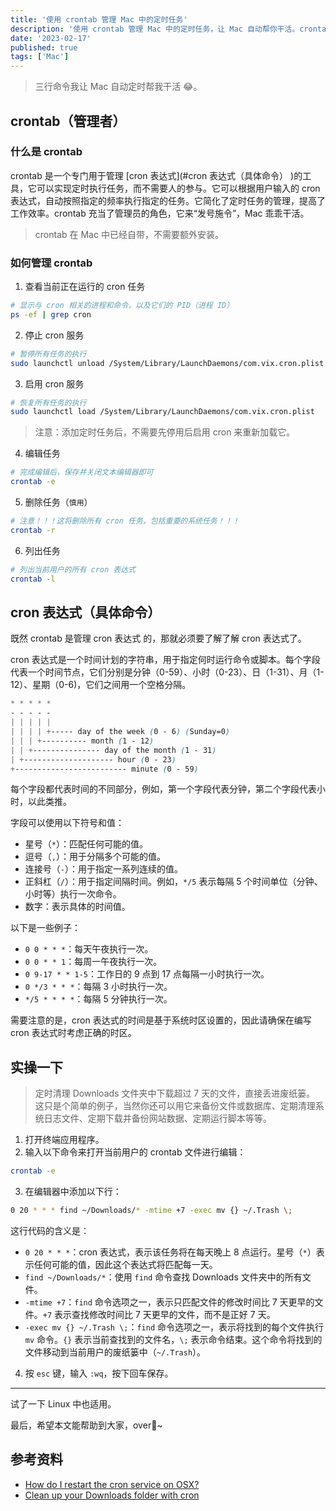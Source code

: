 ```yaml
---
title: '使用 crontab 管理 Mac 中的定时任务'
description: '使用 crontab 管理 Mac 中的定时任务，让 Mac 自动帮你干活。crontab 是一个专门用于管理 cron 表达式的工具，它可以实现定时执行任务，而不需要人的参与。本文将介绍如何使用 crontab 来管理 Mac 中的定时任务，包括如何查看、停用、启用、编辑、删除任务，以及如何编写 cron 表达式。另外，还有一个实操示例，它演示了如何使用 crontab 管理定时任务。'
date: '2023-02-17'
published: true
tags: ['Mac']
---
```


> 三行命令我让 Mac 自动定时帮我干活 😂。

## crontab（管理者）

### 什么是 crontab

crontab 是一个专门用于管理 [cron 表达式](#cron 表达式（具体命令） )的工具，它可以实现定时执行任务，而不需要人的参与。它可以根据用户输入的 cron 表达式，自动按照指定的频率执行指定的任务。它简化了定时任务的管理，提高了工作效率。crontab 充当了管理员的角色，它来“发号施令”，Mac 乖乖干活。

> crontab 在 Mac 中已经自带，不需要额外安装。

### 如何管理 crontab

1.  查看当前正在运行的 cron 任务

```bash
# 显示与 cron 相关的进程和命令，以及它们的 PID（进程 ID）
ps -ef | grep cron
```

2. 停止 cron 服务

```bash
# 暂停所有任务的执行
sudo launchctl unload /System/Library/LaunchDaemons/com.vix.cron.plist
```

3. 启用 cron 服务

```bash
# 恢复所有任务的执行
sudo launchctl load /System/Library/LaunchDaemons/com.vix.cron.plist
```

> 注意：添加定时任务后，不需要先停用后启用 cron 来重新加载它。

4. 编辑任务

```bash
# 完成编辑后，保存并关闭文本编辑器即可
crontab -e
```

5. 删除任务（`慎用`）

```bash
# 注意！！！这将删除所有 cron 任务，包括重要的系统任务！！！
crontab -r
```

6. 列出任务

```bash
# 列出当前用户的所有 cron 表达式
crontab -l
```

## cron 表达式（具体命令）

既然 crontab 是管理 cron 表达式 的，那就必须要了解了解 cron 表达式了。

cron 表达式是一个时间计划的字符串，用于指定何时运行命令或脚本。每个字段代表一个时间节点，它们分别是分钟（0-59）、小时（0-23）、日（1-31）、月（1-12）、星期（0-6)，它们之间用一个空格分隔。

```scss
* * * * *
- - - - -
| | | | |
| | | | +----- day of the week (0 - 6) (Sunday=0)
| | | +---------- month (1 - 12)
| | +--------------- day of the month (1 - 31)
| +-------------------- hour (0 - 23)
+------------------------- minute (0 - 59)
```

每个字段都代表时间的不同部分，例如，第一个字段代表分钟，第二个字段代表小时，以此类推。

字段可以使用以下符号和值：

- 星号（`*`）：匹配任何可能的值。
- 逗号（`,`）：用于分隔多个可能的值。
- 连接号（`-`）：用于指定一系列连续的值。
- 正斜杠（`/`）：用于指定间隔时间。例如，`*/5` 表示每隔 5 个时间单位（分钟、小时等）执行一次命令。
- 数字：表示具体的时间值。

以下是一些例子：

- `0 0 * * *`：每天午夜执行一次。
- `0 0 * * 1`：每周一午夜执行一次。
- `0 9-17 * * 1-5`：工作日的 9 点到 17 点每隔一小时执行一次。
- `0 */3 * * *`：每隔 3 小时执行一次。
- `*/5 * * * *`：每隔 5 分钟执行一次。

需要注意的是，cron 表达式的时间是基于系统时区设置的，因此请确保在编写 cron 表达式时考虑正确的时区。

## 实操一下

> 定时清理 Downloads 文件夹中下载超过 7 天的文件，直接丢进废纸篓。
> 这只是个简单的例子，当然你还可以用它来备份文件或数据库、定期清理系统日志文件、定期下载并备份网站数据、定期运行脚本等等。

1.  打开终端应用程序。
2.  输入以下命令来打开当前用户的 crontab 文件进行编辑：

```bash
crontab -e
```

3.  在编辑器中添加以下行：

```bash
0 20 * * * find ~/Downloads/* -mtime +7 -exec mv {} ~/.Trash \;
```

这行代码的含义是：

- `0 20 * * *`：cron 表达式，表示该任务将在每天晚上 8 点运行。星号（`*`）表示任何可能的值，因此这个表达式将匹配每一天。
- `find ~/Downloads/*`：使用 `find` 命令查找 Downloads 文件夹中的所有文件。
- `-mtime +7`：`find` 命令选项之一，表示只匹配文件的修改时间比 7 天更早的文件。`+7` 表示查找修改时间比 7 天更早的文件，而不是正好 7 天。
- `-exec mv {} ~/.Trash \;`：`find` 命令选项之一，表示将找到的每个文件执行 `mv` 命令。`{}` 表示当前查找到的文件名，`\;` 表示命令结束。这个命令将找到的文件移动到当前用户的废纸篓中（`~/.Trash`）。

4. 按 `esc` 键，输入 `:wq`，按下回车保存。

---

试了一下 Linux 中也适用。

最后，希望本文能帮助到大家，over🎉~

## 参考资料

- [How do I restart the cron service on OSX?](https://apple.stackexchange.com/questions/266835/how-do-i-restart-the-cron-service-on-osx)
- [Clean up your Downloads folder with cron](https://critter.blog/2023/02/10/clean-up-your-downloads-folder-with-cron/)
